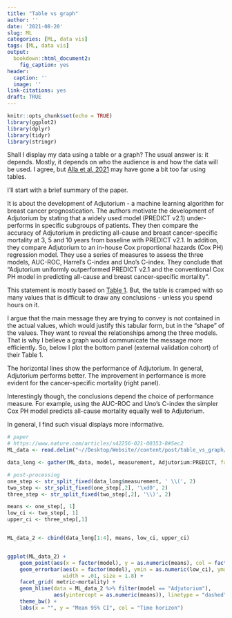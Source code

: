 ```yaml
---
title: "Table vs graph"
author: ''
date: '2021-08-20'
slug: ML
categories: [ML, data vis]
tags: [ML, data vis]
output: 
  bookdown::html_document2: 
    fig_caption: yes
header:
  caption: ''
  image: ''
link-citations: yes
draft: TRUE
---
```


```r
knitr::opts_chunk$set(echo = TRUE)
library(ggplot2)
library(dplyr)
library(tidyr)
library(stringr)
```

Shall I display my data using a table or a graph? The usual answer is: it depends. Mostly, it depends on who the audience is and how the data will be used. I agree, but [Alla et al, 2021](https://doi.org/10.1038/s42256-021-00353-8) may have gone a bit too far using tables.  

I'll start with a brief summary of the paper. 

It is about the development of Adjutorium - a machine learning algorithm for breast cancer prognostication. The authors motivate the development of Adjutorium by stating that a widely used model (PREDICT v2.1) under-performs in specific subgroups of patients. They then compare the accuracy of Adjutorium in predicting all-cause and breast cancer-specific mortality at 3, 5 and 10 years from baseline with PREDICT v2.1. In addition, they compare Adjutorium to an in-house Cox proportional hazards (Cox PH) regression model. They use a series of measures to assess the three models, AUC-ROC, Harrel's C-index and Uno’s C-index. They conclude that "Adjutorium uniformly outperformed PREDICT v2.1 and the conventional Cox PH model in predicting all-cause and breast cancer-specific mortality". 

This statement is mostly based on [Table 1](https://www.nature.com/articles/s42256-021-00353-8/tables/1). But, the table is cramped with so many values that is difficult to draw any conclusions - unless you spend hours on it. 

I argue that the main message they are trying to convey is not contained in the actual values, which would justify this tabular form, but  in the "shape" of the values. They want to reveal the relationships among the three models. That is why I believe a graph would communicate the message more efficiently. So, below I plot the bottom panel (external validation cohort) of their Table 1. 

The horizontal lines show the performance of Adjutorium. In general, Adjutorium performs better. The improvement in performance is more evident for the cancer-specific mortality (right panel).

Interestingly though, the conclusions depend the choice of performance measure. For example, using the AUC-ROC and Uno’s C-index the simpler Cox PH model predicts all-cause mortality equally well to Adjutorium. 

In general, I find such visual displays more informative. 

```r
# paper
# https://www.nature.com/articles/s42256-021-00353-8#Sec2
ML_data <- read.delim("~//Desktop/Website//content/post/table_vs_graph/ML_data.txt", comment.char="#")

data_long <- gather(ML_data, model, measurement, Adjutorium:PREDICT, factor_key=TRUE)

# post-processing
one_step <- str_split_fixed(data_long$measurement, ' \\(', 2)
two_step <- str_split_fixed(one_step[,2], '\xd0', 2)
three_step <- str_split_fixed(two_step[,2], '\\)', 2)

means <- one_step[, 1]
low_ci <- two_step[, 1]
upper_ci <- three_step[,1]


ML_data_2 <- cbind(data_long[1:4], means, low_ci, upper_ci)


ggplot(ML_data_2) + 
    geom_point(aes(x = factor(model), y = as.numeric(means), col = factor(time)), size = 1.8) + 
    geom_errorbar(aes(x = factor(model), ymin = as.numeric(low_ci), ymax = as.numeric(upper_ci), col = factor(time)), 
                  width = .01, size = 1.8) +
    facet_grid( metric~mortality) +
    geom_hline(data = ML_data_2 %>% filter(model == "Adjutorium"), 
               aes(yintercept = as.numeric(means)), linetype = "dashed") +
    theme_bw() +
    labs(x = "", y = "Mean 95% CI", col = "Time horizon")

```
